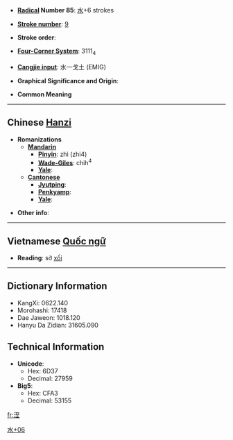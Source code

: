 * '''[[Wiktionary:Chinese radical index| Radical]] Number 85''': [[Wiktionary:Chinese radical index 水|水]]+6 strokes

* '''[[Wiktionary:Chinese total strokes index|Stroke number]]''': [[Wiktionary:Chinese total strokes index 9|9]]

* '''Stroke order''': 

* '''[[Wiktionary:Chinese four corner index|Four-Corner System]]''': 3111<sub>4</sub>

* '''[[Wiktionary:Chinese Cangjie index|Cangjie input]]''': 水一戈土 (EMIG)

* '''Graphical Significance and Origin''': 

* '''Common Meaning''' [[Category:CJKV Character articles lacking a common meaning|水+06]]

----

== Chinese [[Hanzi]] ==

* '''Romanizations'''
** '''[[Mandarin]]'''
*** '''[[Pinyin]]''': zhì (zhi4)
*** '''[[Wade-Giles]]''': chih<sup>4</sup>
*** '''[[Yale]]''': 
** '''[[Cantonese]]'''
*** '''[[Jyutping]]''':
*** '''[[Penkyamp]]''': 
*** '''[[Yale]]''': 

* '''Other info''': 

----

== Vietnamese [[Quốc ngữ]] ==

* '''Reading''': sờ [[xối]] 

----

== Dictionary Information ==

* KangXi: 0622.140
* Morohashi: 17418
* Dae Jaweon: 1018.120
* Hanyu Da Zidian: 31605.090

== Technical Information ==

* '''Unicode''':
** Hex: 6D37
** Decimal: 27959
* '''Big5''':
** Hex: CFA3
** Decimal: 53155

[[fr:洷]]